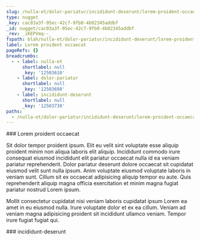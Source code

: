 ```yaml
---
slug: /nulla-et/dolor-pariatur/incididunt-deserunt/lorem-proident-occaecat
type: nugget
_key: cac03a3f-95ec-42c7-9fb0-4b02345addbf
_id: nugget/cac03a3f-95ec-42c7-9fb0-4b02345addbf
_rev: _iKEPVmq--_
fspath: blah/nulla-et/dolor-pariatur/incididunt-deserunt/lorem-proident-occaecat.md
label: Lorem proident occaecat
pageRefs: {}
breadcrumbs:
  - - label: nulla-et
      shortlabel: null
      _key: '12503610'
    - label: dolor-pariatur
      shortlabel: null
      _key: '12503698'
    - label: incididunt-deserunt
      shortlabel: null
      _key: '12503730'
paths:
  - /nulla-et/dolor-pariatur/incididunt-deserunt/lorem-proident-occaecat
---
```


<NuggetArea>
<Nugget slug="/nulla-et/dolor-pariatur/incididunt-deserunt/lorem-proident-occaecat" type="nugget" _key="cac03a3f-95ec-42c7-9fb0-4b02345addbf" _id="nugget/cac03a3f-95ec-42c7-9fb0-4b02345addbf" _rev="_iKEPVmq--_" fspath="blah/nulla-et/dolor-pariatur/incididunt-deserunt/lorem-proident-occaecat.md" label="Lorem proident occaecat" paths="/nulla-et/dolor-pariatur/incididunt-deserunt/lorem-proident-occaecat">
<NuggetBody>
### Lorem proident occaecat

Sit dolor tempor proident ipsum. Elit eu velit sint voluptate esse aliquip proident minim non aliqua laboris elit aliquip. Incididunt commodo irure consequat eiusmod incididunt elit pariatur occaecat nulla id ea veniam pariatur reprehenderit. Dolor pariatur deserunt dolore occaecat sit cupidatat eiusmod velit sunt nulla ipsum. Anim voluptate eiusmod voluptate laboris in veniam sunt. Cillum sit ex occaecat adipisicing aliquip tempor eu aute. Quis reprehenderit aliquip magna officia exercitation et minim magna fugiat pariatur nostrud Lorem ipsum.

Mollit consectetur cupidatat nisi veniam laboris cupidatat ipsum Lorem ea amet in eu eiusmod nulla. Irure voluptate dolor et ex ea cillum. Veniam ad veniam magna adipisicing proident sit incididunt ullamco veniam. Tempor irure fugiat fugiat qui.

</NuggetBody>
<Breadcrumbs>
<Crumbs>
<Crumb _key="12503610" label="nulla-et" /><Crumb _key="12503698" label="dolor-pariatur" /><Crumb _key="12503730" label="incididunt-deserunt" />
</Crumbs>
</Breadcrumbs>
</Nugget>

<NuggetsInbound>
</NuggetsInbound>
<NuggetsOutbound>
</NuggetsOutbound>
</NuggetArea>
<PassagesInbound>
<Passage direction="inbound" type="passage" _key="12503730" _id="passage/12503730" _rev="_iKEPVmm--A" label="incididunt-deserunt" passage="incididunt-deserunt" fspath="blah/nulla-et/dolor-pariatur/incididunt-deserunt" paths="/nulla-et/dolor-pariatur/incididunt-deserunt" slug="/nulla-et/dolor-pariatur/incididunt-deserunt">
<NuggetBody>
### incididunt-deserunt

</NuggetBody>
<Breadcrumbs>
<Crumbs>
<Crumb _key="12503610" label="nulla-et" /><Crumb _key="12503698" label="dolor-pariatur" />
</Crumbs>
</Breadcrumbs>
</Passage>

</PassagesInbound>
<PassagesOutbound>
</PassagesOutbound>